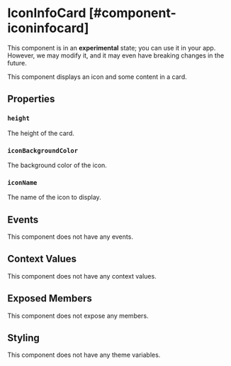 
# IconInfoCard [#component-iconinfocard]

<Callout type="info" emoji="ℹ️">This component is in an **experimental** state; you can use it in your app. However, we may modify it, and it may even have breaking changes in the future.</Callout>

This component displays an icon and some content in a card.

## Properties

### `height`

The height of the card.

### `iconBackgroundColor`

The background color of the icon.

### `iconName`

The name of the icon to display.

## Events

This component does not have any events.

## Context Values

This component does not have any context values.

## Exposed Members

This component does not expose any members.

## Styling

This component does not have any theme variables.

